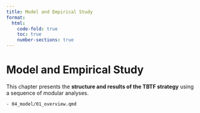 ```yaml
---
title: Model and Empirical Study
format:
  html:
    code-fold: true
    toc: true
    number-sections: true
---
```


# Model and Empirical Study

This chapter presents the **structure and results of the TBTF strategy** using a sequence of modular analyses.


```{include: contents}
- 04_model/01_overview.qmd
```

<!--
- 04_model/02_data.qmd
- 04_model/03_ff_compare.qmd
- 04_model/04_structure.qmd
- 04_model/05_strategy.qmd
- 04_model/06_performance.qmd
- 04_model/07_robustness.qmd
- 04_model/08_implementation.qmd
-->